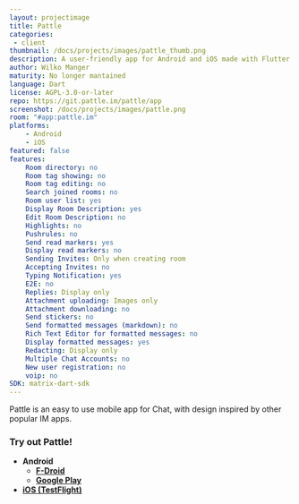 ```yaml
---
layout: projectimage
title: Pattle
categories:
 - client
thumbnail: /docs/projects/images/pattle_thumb.png
description: A user-friendly app for Android and iOS made with Flutter
author: Wilko Manger
maturity: No longer mantained
language: Dart
license: AGPL-3.0-or-later
repo: https://git.pattle.im/pattle/app
screenshot: /docs/projects/images/pattle.png
room: "#app:pattle.im"
platforms:
    - Android
    - iOS
featured: false
features:
    Room directory: no
    Room tag showing: no
    Room tag editing: no
    Search joined rooms: no
    Room user list: yes
    Display Room Description: yes
    Edit Room Description: no
    Highlights: no
    Pushrules: no
    Send read markers: yes
    Display read markers: no
    Sending Invites: Only when creating room
    Accepting Invites: no
    Typing Notification: yes
    E2E: no
    Replies: Display only
    Attachment uploading: Images only
    Attachment downloading: no
    Send stickers: no
    Send formatted messages (markdown): no
    Rich Text Editor for formatted messages: no
    Display formatted messages: yes
    Redacting: Display only
    Multiple Chat Accounts: no
    New user registration: no
    voip: no
SDK: matrix-dart-sdk
---
```


Pattle is an easy to use mobile app for Chat, with
design inspired by other popular IM apps.

### Try out Pattle!

- **Android**
    - **[F-Droid](https://f-droid.org/en/packages/im.pattle.app/)**
    - **[Google Play](https://play.google.com/store/apps/details?id=im.pattle.app)**
- **[iOS (TestFlight)](https://testflight.apple.com/join/uTytydST)**
